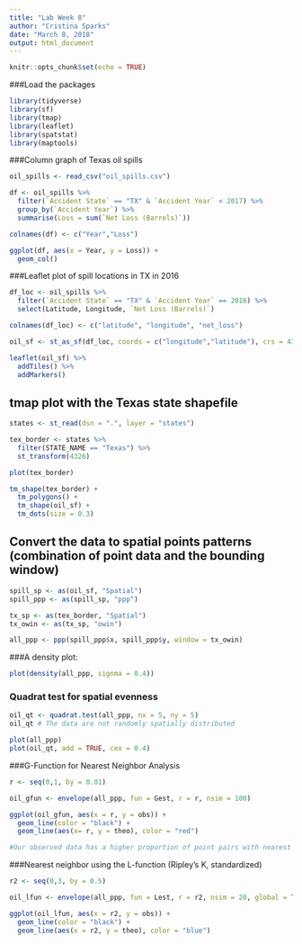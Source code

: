```yaml
---
title: "Lab Week 8"
author: "Cristina Sparks"
date: "March 8, 2018"
output: html_document
---
```


```r
knitr::opts_chunk$set(echo = TRUE)
```

###Load the packages

```r

library(tidyverse)
library(sf)
library(tmap)
library(leaflet)
library(spatstat)
library(maptools)

```

###Column graph of Texas oil spills

```r

oil_spills <- read_csv("oil_spills.csv")

df <- oil_spills %>% 
  filter(`Accident State` == "TX" & `Accident Year` < 2017) %>% 
  group_by(`Accident Year`) %>% 
  summarise(Loss = sum(`Net Loss (Barrels)`))

colnames(df) <- c("Year","Loss")

ggplot(df, aes(x = Year, y = Loss)) +
  geom_col()

```

###Leaflet plot of spill locations in TX in 2016

```r

df_loc <- oil_spills %>% 
  filter(`Accident State` == "TX" & `Accident Year` == 2016) %>% 
  select(Latitude, Longitude, `Net Loss (Barrels)`)

colnames(df_loc) <- c("latitude", "longitude", "net_loss")

oil_sf <- st_as_sf(df_loc, coords = c("longitude","latitude"), crs = 4326)

leaflet(oil_sf) %>% 
  addTiles() %>% 
  addMarkers()

```

## tmap plot with the Texas state shapefile

```r

states <- st_read(dsn = ".", layer = "states")

tex_border <- states %>% 
  filter(STATE_NAME == "Texas") %>% 
  st_transform(4326)

plot(tex_border)

tm_shape(tex_border) +
  tm_polygons() +
  tm_shape(oil_sf) +
  tm_dots(size = 0.3)

```

## Convert the data to spatial points patterns (combination of point data and the bounding window)

```r

spill_sp <- as(oil_sf, "Spatial")
spill_ppp <- as(spill_sp, "ppp")

tx_sp <- as(tex_border, "Spatial")
tx_owin <- as(tx_sp, "owin")

all_ppp <- ppp(spill_ppp$x, spill_ppp$y, window = tx_owin)

```

###A density plot:

```r

plot(density(all_ppp, signma = 0.4))

```

### Quadrat test for spatial evenness

```r

oil_qt <- quadrat.test(all_ppp, nx = 5, ny = 5)
oil_qt # The data are not randomly spatially distributed

plot(all_ppp)
plot(oil_qt, add = TRUE, cex = 0.4)

```

###G-Function for Nearest Neighbor Analysis

```r

r <- seq(0,1, by = 0.01)

oil_gfun <- envelope(all_ppp, fun = Gest, r = r, nsim = 100)

ggplot(oil_gfun, aes(x = r, y = obs)) +
  geom_line(color = "black") +
  geom_line(aes(x= r, y = theo), color = "red")

#Our observed data has a higher proportion of point pairs with nearest neighbors at shorter distances compared with CSR data

```

###Nearest neighbor using the L-function (Ripley's K, standardized)

```r

r2 <- seq(0,3, by = 0.5)

oil_lfun <- envelope(all_ppp, fun = Lest, r = r2, nsim = 20, global = TRUE)

ggplot(oil_lfun, aes(x = r2, y = obs)) +
  geom_line(color = "black") +
  geom_line(aes(x = r2, y = theo), color = "blue")

```

